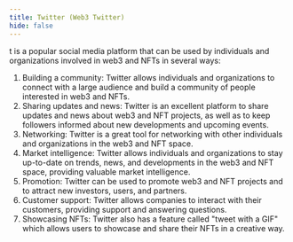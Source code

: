 ```yaml
---
title: Twitter (Web3 Twitter)
hide: false
---
```


t is a popular social media platform that can be used by individuals and organizations involved in web3 and NFTs in several ways:

1. Building a community: Twitter allows individuals and organizations to connect with a large audience and build a community of people interested in web3 and NFTs.
2. Sharing updates and news: Twitter is an excellent platform to share updates and news about web3 and NFT projects, as well as to keep followers informed about new developments and upcoming events.
3. Networking: Twitter is a great tool for networking with other individuals and organizations in the web3 and NFT space.
4. Market intelligence: Twitter allows individuals and organizations to stay up-to-date on trends, news, and developments in the web3 and NFT space, providing valuable market intelligence.
5. Promotion: Twitter can be used to promote web3 and NFT projects and to attract new investors, users, and partners.
6. Customer support: Twitter allows companies to interact with their customers, providing support and answering questions.
7. Showcasing NFTs: Twitter also has a feature called "tweet with a GIF" which allows users to showcase and share their NFTs in a creative way.

